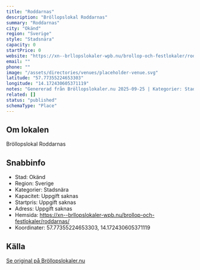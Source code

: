 ```yaml
---
title: "Roddarnas"
description: "Bröllopslokal Roddarnas"
summary: "Roddarnas"
city: "Okänd"
region: "Sverige"
style: "Stadsnära"
capacity: 0
startPrice: 0
website: "https://xn--brllopslokaler-wpb.nu/brollop-och-festlokaler/roddarnas/"
email: ""
phone: ""
image: "/assets/directories/venues/placeholder-venue.svg"
latitude: "57.77355224653303"
longitude: "14.172430605371119"
notes: "Genererad från Bröllopslokaler.nu 2025-09-25 | Kategorier: Stadsnära"
related: []
status: "published"
schemaType: "Place"
---
```


## Om lokalen

Bröllopslokal Roddarnas

## Snabbinfo

- Stad: Okänd
- Region: Sverige
- Kategorier: Stadsnära
- Kapacitet: Uppgift saknas
- Startpris: Uppgift saknas
- Adress: Uppgift saknas
- Hemsida: https://xn--brllopslokaler-wpb.nu/brollop-och-festlokaler/roddarnas/
- Koordinater: 57.77355224653303, 14.172430605371119

## Källa

[Se original på Bröllopslokaler.nu](https://xn--brllopslokaler-wpb.nu/brollop-och-festlokaler/roddarnas/)
